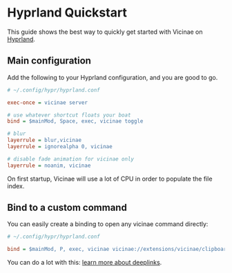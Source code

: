 # Hyprland Quickstart

This guide shows the best way to quickly get started with Vicinae on [Hyprland](https://hypr.land/).

## Main configuration

Add the following to your Hyprland configuration, and you are good to go.

```ini
# ~/.config/hypr/hyprland.conf

exec-once = vicinae server

# use whatever shortcut floats your boat
bind = $mainMod, Space, exec, vicinae toggle

# blur
layerrule = blur,vicinae
layerrule = ignorealpha 0, vicinae

# disable fade animation for vicinae only
layerrule = noanim, vicinae
```

<Note>
On first startup, Vicinae will use a lot of CPU in order to populate the file index.
</Note>

## Bind to a custom command

You can easily create a binding to open any vicinae command directly:

```ini
# ~/.config/hypr/hyprland.conf

bind = $mainMod, P, exec, vicinae vicinae://extensions/vicinae/clipboard/history
```

You can do a lot with this: [learn more about deeplinks](/deeplinks).
